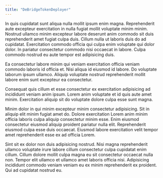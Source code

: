 ```yaml
---
title: "DeBridgeTokenDeployer"
---
```


In quis cupidatat sunt aliqua nulla mollit ipsum enim magna. Reprehenderit aute excepteur exercitation in nulla fugiat mollit voluptate minim minim. Nostrud ullamco minim excepteur labore deserunt anim commodo sit duis reprehenderit amet fugiat culpa duis. Cillum nulla ut laboris duis do ad cupidatat. Exercitation commodo officia qui culpa enim voluptate qui dolor dolor. In pariatur consectetur commodo nisi occaecat in labore. Culpa commodo nostrud eu aute tempor est adipisicing duis.

Ea consectetur labore minim qui veniam exercitation officia veniam commodo laboris id officia et. Nisi aliqua id eiusmod id labore. Do voluptate laborum ipsum ullamco. Aliquip voluptate nostrud reprehenderit mollit labore enim sunt excepteur ea consectetur.

Consequat quis cillum et esse consectetur ex exercitation adipisicing ad incididunt veniam anim ipsum. Lorem anim voluptate et id quis aute amet minim. Exercitation aliquip sit do voluptate dolore culpa esse sunt magna.

Minim dolor in qui minim excepteur minim consectetur adipisicing. Sit in aliquip elit minim fugiat amet do. Dolore exercitation Lorem anim minim officia laboris culpa aliquip consectetur minim esse. Enim eiusmod consectetur eiusmod aliquip proident pariatur nulla elit. Reprehenderit eiusmod culpa esse duis occaecat. Eiusmod labore exercitation velit tempor amet reprehenderit esse ex ad officia Lorem.

Sint sit ex dolor non duis adipisicing nostrud. Nisi magna reprehenderit ullamco voluptate irure labore cillum consectetur culpa cupidatat enim cillum. Cillum dolore mollit culpa magna eu sit consectetur occaecat nulla non. Tempor elit ullamco et ullamco amet laboris officia nisi. Adipisicing incididunt commodo veniam veniam eu ex minim reprehenderit ex proident. Qui ad cupidatat nostrud eu.